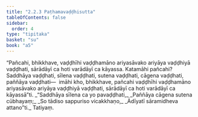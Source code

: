 ```yaml
---
title: "2.2.3 Paṭhamavaḍḍhisutta"
tableOfContents: false
sidebar:
  order: 4
type: "tipitaka"
basket: "su"
book: "a5"
---
```



<DynamicBreadcrumb />

<Division number="63" book="a5" bookNo="16" page="70">

<Paragraph number="403" book="a5">
“Pañcahi, bhikkhave, vaḍḍhīhi vaḍḍhamāno ariyasāvako ariyāya vaḍḍhiyā vaḍḍhati, sārādāyī ca hoti varādāyī ca kāyassa. Katamāhi pañcahi? Saddhāya vaḍḍhati, sīlena vaḍḍhati, sutena vaḍḍhati, cāgena vaḍḍhati, paññāya vaḍḍhati—  imāhi kho, bhikkhave, pañcahi vaḍḍhīhi vaḍḍhamāno ariyasāvako ariyāya vaḍḍhiyā vaḍḍhati, sārādāyī ca hoti varādāyī ca kāyassā”ti.
</Paragraph>

<Paragraph number="404" type="verses" book="a5">
_“Saddhāya sīlena ca yo pavaḍḍhati,_  
_Paññāya cāgena sutena cūbhayaṃ;_  
_So tādiso sappuriso vicakkhaṇo,_  
_Ādīyatī sāramidheva attano”ti._  


</Paragraph>
</Division>

<Paragraph number="405" type="center" book="a5">
Tatiyaṃ.
</Paragraph>